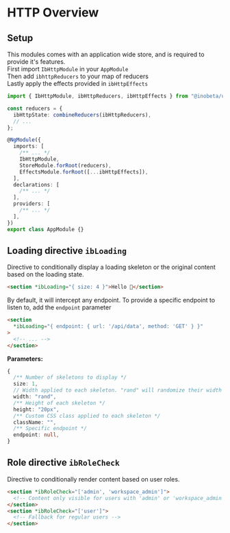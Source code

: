 

<Meta title="Features/HTTP/Overview" />

# HTTP Overview

## Setup

This modules comes with an application wide store, and is required to provide it's features.  
First import `IbHttpModule` in your `AppModule`  
Then add `ibhttpReducers` to your map of reducers  
Lastly apply the effects provided in `ibHttpEffects`

```typescript
import { IbHttpModule, ibHttpReducers, ibHttpEffects } from "@inobeta/ui";

const reducers = {
  ibHttpState: combineReducers(ibHttpReducers),
  // ...
};

@NgModule({
  imports: [
    /** ... */
    IbHttpModule,
    StoreModule.forRoot(reducers),
    EffectsModule.forRoot([...ibHttpEffects]),
  ],
  declarations: [
    /** ... */
  ],
  providers: [
    /** ... */
  ],
})
export class AppModule {}
```

## Loading directive `ibLoading`

Directive to conditionally display a loading skeleton or the original content based on the loading state.

```html
<section *ibLoading="{ size: 4 }">Hello 👋</section>
```

<Story of={loadingStories.loadingDirective} />

By default, it will intercept any endpoint. To provide a specific endpoint to listen to, add the `endpoint` parameter

```html
<section
  *ibLoading="{ endpoint: { url: '/api/data', method: 'GET' } }"
>
  <!-- ... -->
</section>
```

**Parameters:**

```typescript
{
  /** Number of skeletons to display */
  size: 1,
  // Width applied to each skeleton. "rand" will randomize their width
  width: "rand",
  /** Height of each skeleton */
  height: "20px",
  /** Custom CSS class applied to each skeleton */
  className: "",
  /** Specific endpoint */
  endpoint: null,
}
```

## Role directive `ibRoleCheck`

Directive to conditionally render content based on user roles.

```html
<section *ibRoleCheck="['admin', 'workspace_admin']">
  <!-- Content only visible for users with 'admin' or 'workspace_admin' roles --->
</section>
<section *ibRoleCheck="['user']">
  <!-- Fallback for regular users -->
</section>
```
